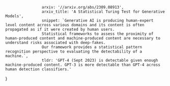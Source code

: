                     arxiv: '//arxiv.org/abs/2309.08913',
                    arxiv_title: 'A Statistical Turing Test for Generative Models',
                    snippet: `Generative AI is producing human-expert level content across various domains and its content is often propagated as if it were created by human users.
                    Statistical frameworks to assess the proximity of human-produced content and machine-produced content are necessary to understand risks associated with deep-fakes. 
                    Our framework provides a statistical pattern recognition perspective to evaluating the detectability of a machine.`,
                    tldr: 'GPT-4 (Sept 2023) is detectable given enough machine-produced content. GPT-3 is more detectable than GPT-4 across human detection classifiers.'
}
